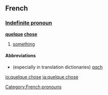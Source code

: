 ==French==
===[[Indefinite pronoun]]===
'''[[quelque]] [[chose]]'''

# [[something]]

====Abbreviations====
* (especially in translation dictionaries) [[qqch]]

[[Category:French pronouns]]

[[io:quelque chose]]
[[ja:quelque chose]]